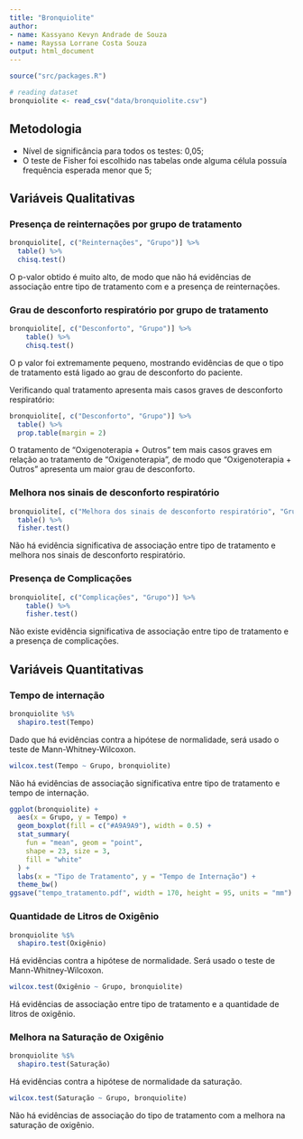 ---
title: "Bronquiolite"
author:
- name: Kassyano Kevyn Andrade de Souza
- name: Rayssa Lorrane Costa Souza 
output: html_document
---

```{r, include = FALSE}
source("src/packages.R")
```
```{r, include = FALSE}
# reading dataset
bronquiolite <- read_csv("data/bronquiolite.csv")
```
## Metodologia
* Nível de significância para todos os testes: 0,05;
* O teste de Fisher foi escolhido nas tabelas onde alguma célula possuía frequência esperada menor que 5;

## Variáveis Qualitativas

### Presença de reinternações por grupo de tratamento

```{r, warning = FALSE}
bronquiolite[, c("Reinternações", "Grupo")] %>%
  table() %>%
  chisq.test()
```


O p-valor obtido é muito alto, de modo que não há evidências
de associação entre tipo de tratamento com e a presença
de reinternações.

### Grau de desconforto respiratório por grupo de tratamento

```{r, warning = FALSE}
bronquiolite[, c("Desconforto", "Grupo")] %>%
    table() %>%
    chisq.test()
```
O p valor foi extremamente pequeno, mostrando evidências de que o tipo de tratamento
está ligado ao grau de desconforto do paciente.

Verificando qual tratamento apresenta mais casos graves de desconforto respiratório:

```{r, warning = FALSE}
bronquiolite[, c("Desconforto", "Grupo")] %>%
  table() %>%
  prop.table(margin = 2)
```

O tratamento de "Oxigenoterapia + Outros" tem mais casos graves em relação ao tratamento
de "Oxigenoterapia", de modo que "Oxigenoterapia + Outros" apresenta um maior grau de
desconforto.

### Melhora nos sinais de desconforto respiratório

```{r, warning = FALSE}
bronquiolite[, c("Melhora dos sinais de desconforto respiratório", "Grupo")] %>%
  table() %>%
  fisher.test()
```

Não há evidência significativa de associação entre tipo de tratamento e melhora
nos sinais de desconforto respiratório.

### Presença de Complicações
```{r, warning = FALSE}
bronquiolite[, c("Complicações", "Grupo")] %>%
    table() %>%
    fisher.test()
```

Não existe evidência significativa de associação entre tipo de tratamento
e a presença de complicações.


## Variáveis Quantitativas

### Tempo de internação
```{r, warning = FALSE}
bronquiolite %$%
  shapiro.test(Tempo)
```
Dado que há evidências contra a hipótese de normalidade, será usado o teste de
Mann-Whitney-Wilcoxon.

```{r, warning = FALSE}
wilcox.test(Tempo ~ Grupo, bronquiolite)
```

Não há evidências de associação significativa entre tipo de tratamento
e tempo de internação.

```{r, warning = FALSE}
ggplot(bronquiolite) +
  aes(x = Grupo, y = Tempo) +
  geom_boxplot(fill = c("#A9A9A9"), width = 0.5) +
  stat_summary(
    fun = "mean", geom = "point",
    shape = 23, size = 3,
    fill = "white"
  ) +
  labs(x = "Tipo de Tratamento", y = "Tempo de Internação") +
  theme_bw()
ggsave("tempo_tratamento.pdf", width = 170, height = 95, units = "mm")
```

### Quantidade de Litros de Oxigênio

```{r, warning = FALSE}
bronquiolite %$%
  shapiro.test(Oxigênio)
```
Há evidências contra a hipótese de normalidade. Será usado o teste de Mann-Whitney-Wilcoxon.

```{r, warning = FALSE}
wilcox.test(Oxigênio ~ Grupo, bronquiolite)
```

Há evidências de associação entre tipo de tratamento e a quantidade de litros de oxigênio.

### Melhora na Saturação de Oxigênio

```{r, warning = FALSE}
bronquiolite %$%
  shapiro.test(Saturação)
```

Há evidências contra a hipótese de normalidade da saturação.

```{r, warning = FALSE}
wilcox.test(Saturação ~ Grupo, bronquiolite)
```

Não há evidências de associação do tipo de tratamento com a melhora na saturação de oxigênio.